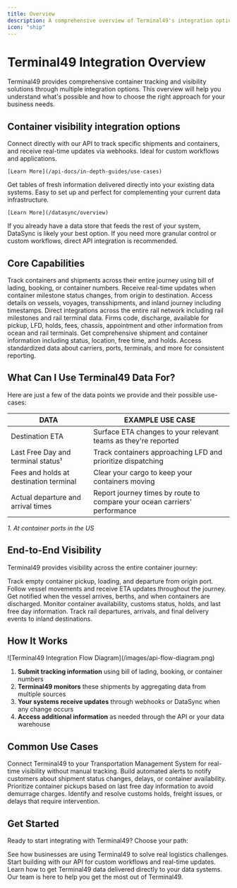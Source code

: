 ```yaml
---
title: Overview
description: A comprehensive overview of Terminal49's integration options, capabilities, and use cases for container tracking and visibility.
icon: "ship"
---
```


# Terminal49 Integration Overview

Terminal49 provides comprehensive container tracking and visibility solutions through multiple integration options. This overview will help you understand what's possible and how to choose the right approach for your business needs.

## Container visibility integration options

<CardGroup cols={2}>
  <Card title="API Integration" icon="code" color="#0D96F2">
    Connect directly with our API to track specific shipments and containers, and receive real-time updates via webhooks. Ideal for custom workflows and applications.

    [Learn More](/api-docs/in-depth-guides/use-cases)
  </Card>
  <Card title="DataSync" icon="database" color="#0D96F2">
    Get tables of fresh information delivered directly into your existing data systems. Easy to set up and perfect for complementing your current data infrastructure.

    [Learn More](/datasync/overview)
  </Card>
</CardGroup>

If you already have a data store that feeds the rest of your system, DataSync is likely your best option. If you need more granular control or custom workflows, direct API integration is recommended.

## Core Capabilities

<CardGroup cols={3}>
  <Card title="Shipment and Container Tracking" icon="ship" color="#0D96F2">
    Track containers and shipments across their entire journey using bill of lading, booking, or container numbers.
  </Card>
  <Card title="Container Milestone Events" icon="bell" color="#0D96F2">
    Receive real-time updates when container milestone status changes, from origin to destination.
  </Card>
  <Card title="Shipment Route Details" icon="route" color="#0D96F2">
    Access details on vessels, voyages, transshipments, and inland journey including timestamps.
  </Card>
  <Card title="Class-1 Rail Integration" icon="train" color="#0D96F2">
    Direct integrations across the entire rail network including rail milestones and rail terminal data.
  </Card>
  <Card title="Terminal Data" icon="warehouse" color="#0D96F2">
    Firms code, discharge, available for pickup, LFD, holds, fees, chassis, appointment and other information from ocean and rail terminals.
  </Card>
  <Card title="Shipment and Container Details" icon="box" color="#0D96F2">
    Get comprehensive shipment and container information including status, location, free time, and holds.
  </Card>
  <Card title="Reference Data" icon="database" color="#0D96F2">
    Access standardized data about carriers, ports, terminals, and more for consistent reporting.
  </Card>
</CardGroup>

## What Can I Use Terminal49 Data For?

Here are just a few of the data points we provide and their possible use-cases:

| DATA                                   | EXAMPLE USE CASE                                                         |
|----------------------------------------|--------------------------------------------------------------------------|
| Destination ETA                        | Surface ETA changes to your relevant teams as they're reported           |
| Last Free Day and terminal status¹     | Track containers approaching LFD and prioritize dispatching              |
| Fees and holds at destination terminal | Clear your cargo to keep your containers moving                          |
| Actual departure and arrival times     | Report journey times by route to compare your ocean carriers' performance|

_1. At container ports in the US_

## End-to-End Visibility

Terminal49 provides visibility across the entire container journey:

<Steps>
  <Step title="Origin Events">
    Track empty container pickup, loading, and departure from origin port.
  </Step>
  <Step title="Ocean Transit">
    Follow vessel movements and receive ETA updates throughout the journey.
  </Step>
  <Step title="Port Arrival">
    Get notified when the vessel arrives, berths, and when containers are discharged.
  </Step>
  <Step title="Terminal Status">
    Monitor container availability, customs status, holds, and last free day information.
  </Step>
  <Step title="Inland Movement">
    Track rail departures, arrivals, and final delivery events to inland destinations.
  </Step>
</Steps>

## How It Works

<Frame>
  ![Terminal49 Integration Flow Diagram](/images/api-flow-diagram.png)
</Frame>

1. **Submit tracking information** using bill of lading, booking, or container numbers
2. **Terminal49 monitors** these shipments by aggregating data from multiple sources
3. **Your systems receive updates** through webhooks or DataSync when any change occurs
4. **Access additional information** as needed through the API or your data warehouse

## Common Use Cases

<CardGroup cols={2}>
  <Card title="TMS Integration" icon="computer" color="#0D96F2">
    Connect Terminal49 to your Transportation Management System for real-time visibility without manual tracking.
  </Card>

  <Card title="Customer Notifications" icon="envelope" color="#0D96F2">
    Build automated alerts to notify customers about shipment status changes, delays, or container availability.
  </Card>

  <Card title="Drayage Optimization" icon="truck" color="#0D96F2">
    Prioritize container pickups based on last free day information to avoid demurrage charges.
  </Card>

  <Card title="Exception Management" icon="exclamation-triangle" color="#0D96F2">
    Identify and resolve customs holds, freight issues, or delays that require intervention.
  </Card>
</CardGroup>

## Get Started

Ready to start integrating with Terminal49? Choose your path:

<CardGroup cols={2}>
  <Card title="Explore Use Cases" icon="lightbulb" color="#0D96F2" href="/api-docs/in-depth-guides/use-cases">
    See how businesses are using Terminal49 to solve real logistics challenges.
  </Card>

  <Card title="API Integration" icon="code" color="#0D96F2" href="/api-docs/in-depth-guides/quickstart">
    Start building with our API for custom workflows and real-time updates.
  </Card>

  <Card title="DataSync Setup" icon="database" color="#0D96F2" href="/datasync/overview">
    Learn how to get Terminal49 data delivered directly to your data systems.
  </Card>

  <Card title="Contact Us" icon="phone" color="#0D96F2" href="https://www.terminal49.com/contact/">
    Our team is here to help you get the most out of Terminal49.
  </Card>
</CardGroup>
